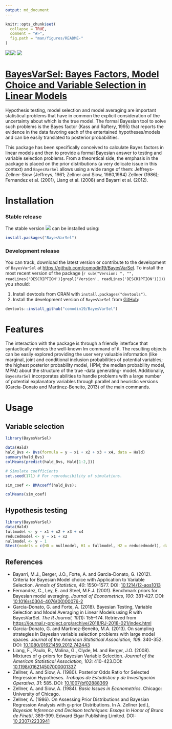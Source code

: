 ```yaml
---
output: md_document
---
```

```r
knitr::opts_chunk$set(
  collapse = TRUE,
  comment = "#>",
  fig.path = "man/figures/README-"
)
```

[![](https://www.r-pkg.org/badges/version/BayesVarSel)](https://cran.r-project.org/package=BayesVarSel)[![](https://cranlogs.r-pkg.org/badges/BayesVarSel)](https://cran.r-project.org/package=BayesVarSel) [![](https://cranlogs.r-pkg.org/badges/grand-total/BayesVarSel)](https://cran.r-project.org/package=BayesVarSel)

# [BayesVarSel: Bayes Factors, Model Choice and Variable Selection in Linear Models](https://github.com/comodin19/BayesVarSel)

Hypothesis testing, model selection and model averaging are important statistical problems that have in common the explicit consideration of the uncertainty about which is the true model. The formal Bayesian tool to solve such problems is the Bayes factor (Kass and Raftery, 1995) that reports the evidence in the data favoring each of the entertained hypotheses/models and can be easily translated to posterior probabilities.

This package has been specifically conceived to calculate Bayes factors in linear models and then to provide a formal Bayesian answer to testing and variable selection problems. From a theoretical side, the emphasis in the package is placed on the prior distributions (a very delicate issue in this context) and `BayesVarSel` allows using a wide range of them: Jeffreys-Zellner-Siow (Jeffreys, 1961; Zellner and Siow, 1980,1984) Zellner (1986); Fernandez et al. (2001), Liang et al. (2008) and Bayarri et al. (2012).


# Installation

### Stable release
The stable version [![](http://www.r-pkg.org/badges/version/BayesVarSel)](https://cran.r-project.org/package=BayesVarSel) can be installed using:

```r
install.packages("BayesVarSel")
```

### Development release
You can track, download the latest version or contribute to the development of `BayesVarSel` at [https://github.com/comodin19/BayesVarSel](https://github.com/comodin19/BayesVarSel). To install the most recent version of the package (`r sub("Version: ", "", readLines('DESCRIPTION')[grepl('Version', readLines('DESCRIPTION'))])`) you should:

1. Install devtools from CRAN with `install.packages("devtools")`.
2. Install the development version of `BayesVarSel` from [GitHub](https://github.com/comodin19/BayesVarSel):

```r
devtools::install_github("comodin19/BayesVarSel")
```

# Features
The interaction with the package is through a friendly interface that syntactically mimics the well-known lm command of `R`. The resulting objects can be easily explored providing the user very valuable information (like marginal, joint and conditional inclusion probabilities of potential variables; the highest posterior probability model, HPM; the median probability model, MPM) about the structure of the true -data generating- model. Additionally, `BayesVarSel` incorporates abilities to handle problems with a large number of potential explanatory variables through parallel and heuristic versions (Garcia-Donato and Martinez-Beneito, 2013) of the main commands.

# Usage

## Variable selection

```r
library(BayesVarSel)

data(Hald)
hald_Bvs <- Bvs(formula = y ~ x1 + x2 + x3 + x4, data = Hald)
summary(hald_Bvs)
colMeans(predict(hald_Bvs, Hald[1:2,]))

# Simulate coefficients
set.seed(171) # For reproducibility of simulations.

sim_coef <- BMAcoeff(hald_Bvs);

colMeans(sim_coef)
```

## Hypothesis testing

```r
library(BayesVarSel)
data(Hald)
fullmodel <- y ~ x1 + x2 + x3 + x4
reducedmodel <- y ~ x1 + x2
nullmodel <- y ~ 1
Btest(models = c(H0 = nullmodel, H1 = fullmodel, H2 = reducedmodel), data = Hald)
```

## References

- Bayarri, M.J., Berger, J.O., Forte, A. and Garcia-Donato, G. (2012). Criteria for Bayesian Model choice with Application to Variable Selection. *Annals of Statistics, 40*: 1550-1577. DOI: [10.1214/12-aos1013](http://www.dx.doi.org/10.1214/12-aos1013)
- Fernandez, C., Ley, E. and Steel, M.F.J. (2001). Benchmark priors for Bayesian model averaging. *Journal of Econometrics, 100*: 381-427. DOI: [10.1016/s0304-4076(00)00076-2](http://www.dx.doi.org/10.1016/s0304-4076(00)00076-2)
- Garcia-Donato, G. and Forte, A. (2018). Bayesian Testing, Variable Selection and Model Averaging in Linear Models using R with BayesVarSel. *The R Journal, 10*(1): 155–174. Retrieved from [https://journal.r-project.org/archive/2018/RJ-2018-021/index.html](https://journal.r-project.org/archive/2018/RJ-2018-021/index.html)
- Garcia-Donato, G. and Martinez-Beneito, M.A. (2013). On sampling strategies in Bayesian variable selection problems with large model spaces. *Journal of the American Statistical Association, 108*: 340-352. DOI: [10.1080/01621459.2012.742443](http://www.dx.doi.org/10.1080/01621459.2012.742443)
- Liang, F., Paulo, R., Molina, G., Clyde, M. and Berger, J.O. (2008). Mixtures of g-priors for Bayesian Variable Selection. *Journal of the American Statistical Association, 103*: 410-423.DOI: [10.1198/016214507000001337](http://www.dx.doi.org/10.1198/016214507000001337)
- Zellner, A. and Siow, A. (1980). Posterior Odds Ratio for Selected Regression Hypotheses. *Trabajos de Estadística y de Investigación Operativa, 31*: 585. DOI: [10.1007/bf02888369](http://www.dx.doi.org/10.1007/bf02888369)
- Zellner, A. and Siow, A. (1984). *Basic Issues in Econometrics*. Chicago: University of Chicago.
- Zellner, A. (1986). On Assessing Prior Distributions and Bayesian Regression Analysis with g-prior Distributions. In A. Zellner (ed.), *Bayesian Inference and Decision techniques: Essays in Honor of Bruno de Finetti*, 389-399. Edward Elgar Publishing Limited. DOI: [10.2307/2233941](http://www.dx.doi.org/10.2307/2233941)
